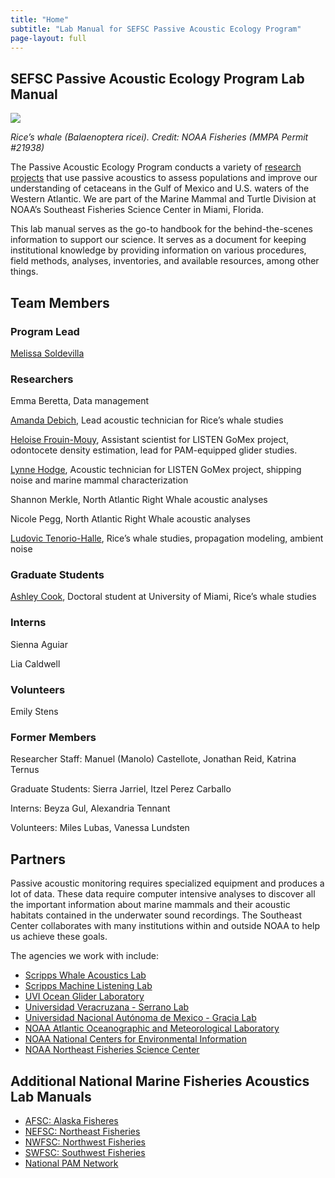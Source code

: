 ```yaml
---
title: "Home"
subtitle: "Lab Manual for SEFSC Passive Acoustic Ecology Program"
page-layout: full
---
```


## SEFSC Passive Acoustic Ecology Program Lab Manual

![](content/images/Rices.png)

*Rice’s whale (Balaenoptera ricei). Credit: NOAA Fisheries (MMPA Permit #21938)*

The Passive Acoustic Ecology Program conducts a variety of [research projects](https://www.fisheries.noaa.gov/science-data/passive-acoustic-research-southeast-fisheries-science-center){target="_blank"} that use passive acoustics to assess populations and improve our understanding of cetaceans in the Gulf of Mexico and U.S. waters of the Western Atlantic. We are part of the Marine Mammal and Turtle Division at NOAA's Southeast Fisheries Science Center in Miami, Florida.

This lab manual serves as the go-to handbook for the behind-the-scenes information to support our science. It serves as a document for keeping institutional knowledge by providing information on various procedures, field methods, analyses, inventories, and available resources, among other things.

## Team Members

### Program Lead

[Melissa Soldevilla](https://www.fisheries.noaa.gov/contact/melissa-soldevilla-phd){target="_blank"} <!-- Passive Acoustic Ecology Program Lead -->

### Researchers

Emma Beretta, Data management

<!-- Manuel (Manolo) Castellote, Lead for North Atlantic Right Whale studies -->

[Amanda Debich](https://www.fisheries.noaa.gov/contact/amanda-debich){target="_blank"}, Lead acoustic technician for Rice’s whale studies

[Heloise Frouin-Mouy](https://www.fisheries.noaa.gov/contact/heloise-frouin-mouy-phd){target="_blank"}, Assistant scientist for LISTEN GoMex project, odontocete density estimation, lead for PAM-equipped glider studies.

[Lynne Hodge](https://www.fisheries.noaa.gov/contact/lynne-hodge-phd){target="_blank"}, Acoustic technician for LISTEN GoMex project, shipping noise and marine mammal characterization

Shannon Merkle, North Atlantic Right Whale acoustic analyses

Nicole Pegg, North Atlantic Right Whale acoustic analyses

[Ludovic Tenorio-Halle](https://www.fisheries.noaa.gov/contact/ludovic-tenorio-halle-phd){target="_blank"}, Rice’s whale studies, propagation modeling, ambient noise

### Graduate Students

[Ashley Cook](https://www.fisheries.noaa.gov/contact/ashley-cook){target="_blank"}, Doctoral student at University of Miami, Rice’s whale studies

### Interns

Sienna Aguiar

Lia Caldwell

### Volunteers

Emily Stens

### Former Members

Researcher Staff: Manuel (Manolo) Castellote, Jonathan Reid, Katrina Ternus

Graduate Students: Sierra Jarriel, Itzel Perez Carballo

<!-- Undergraduate Students:  -->

Interns: Beyza Gul, Alexandria Tennant

Volunteers: Miles Lubas, Vanessa Lundsten

<!-- Itzel Perez Carballo -->

<!-- Beyza Gul, Lapenta Intern Summer 2024 -->

<!-- Sierra Jarriel, MPS student 2021-2022 -->

<!-- Miles Lubas, Undergraduate Fall 2024 -->

<!-- Vanessa Lundsten, post-MPS volunteer 2023 -->

<!-- Alexandria Tennant, Savannah State University Undergraduate Summer 2023, Rice's whale spatiotemporal occurrence in the Gulf of Mexico using passive acoustics -->

## Partners

Passive acoustic monitoring requires specialized equipment and produces a lot of data. These data require computer intensive analyses to discover all the important information about marine mammals and their acoustic habitats contained in the underwater sound recordings. The Southeast Center collaborates with many institutions within and outside NOAA to help us achieve these goals.

The agencies we work with include:

-   [Scripps Whale Acoustics Lab](https://www.cetus.ucsd.edu/){target="_blank"}
-   [Scripps Machine Listening Lab](https://sioml.ucsd.edu/){target="_blank"}
-   [UVI Ocean Glider Laboratory](https://www.uvi.edu/research/center-for-marine-environmental-studies/gliders/index.html)
-   [Universidad Veracruzana - Serrano Lab](https://www.uv.mx/personal/arserrano/){target="_blank"}
-   [Universidad Nacional Autónoma de Mexico - Gracia Lab](https://www.icmyl.unam.mx/quienes_somos/personal_academico/gracia-gasca-adolfo){target="_blank"}
-   [NOAA Atlantic Oceanographic and Meteorological Laboratory](https://www.aoml.noaa.gov/people/matthieu-le-henaff/){target="_blank"}
-   [NOAA National Centers for Environmental Information](https://www.ncei.noaa.gov/products/passive-acoustic-data){target="_blank"}
-   [NOAA Northeast Fisheries Science Center](https://www.fisheries.noaa.gov/new-england-mid-atlantic/endangered-species-conservation/passive-acoustic-research-northeast){target="_blank"}

## Additional National Marine Fisheries Acoustics Lab Manuals

-   [AFSC: Alaska Fisheres](https://noaa-afsc.github.io/AFSC-MML-PAM-Lab-Manual/){target="_blank"}
-   [NEFSC: Northeast Fisheries](https://nefsc.github.io/NEFSC_PAB_lab_manual/){target="_blank"}
-   [NWFSC: Northwest Fisheries](https://noaa-nwfsc.github.io/NWFSC-PAM-Lab-Manual/){target="_blank"}
-   [SWFSC: Southwest Fisheries](https://sael-swfsc.github.io/SAEL-lab-manual/){target="_blank"}
-   [National PAM Network](https://nmfs-ost.github.io/PAM_National_NMFS_Network/){target="_blank"}
